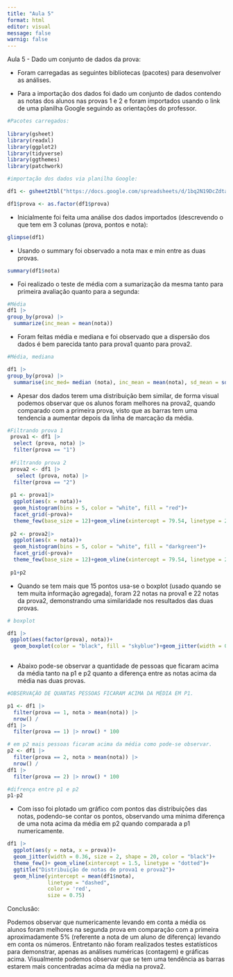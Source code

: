 ```yaml
---
title: "Aula 5"
format: html
editor: visual
message: false
warnig: false
---
```


Aula 5 - Dado um conjunto de dados da prova:

-   Foram carregadas as seguintes bibliotecas (pacotes) para desenvolver as análises.

<!-- -->

-   Para a importação dos dados foi dado um conjunto de dados contendo as notas dos alunos nas provas 1 e 2 e foram importados usando o link de uma planilha Google seguindo as orientações do professor.

```r
#Pacotes carregados:
  
library(gsheet)
library(readxl)
library(ggplot2)
library(tidyverse)
library(ggthemes)
library(patchwork)

#importação dos dados via planilha Google:

df1 <- gsheet2tbl("https://docs.google.com/spreadsheets/d/1bq2N19DcZdtax2fQW9OHSGMR0X2__Z9T/edit#gid=1092065531")

df1$prova <- as.factor(df1$prova)

```

-   Inicialmente foi feita uma análise dos dados importados (descrevendo o que tem em 3 colunas (prova, pontos e nota):

```r
glimpse(df1)
```

-   Usando o summary foi observado a nota max e min entre as duas provas.

```r
summary(df1$nota)
```

-   Foi realizado o teste de média com a sumarização da mesma tanto para primeira avaliação quanto para a segunda:

```r
#Média 
df1 |> 
group_by(prova) |> 
  summarize(inc_mean = mean(nota))
```

-   Foram feitas média e mediana e foi observado que a dispersão dos dados é bem parecida tanto para prova1 quanto para prova2.

```r

#Média, mediana

df1 |> 
group_by(prova) |> 
  summarise(inc_med= median (nota), inc_mean = mean(nota), sd_mean = sd(nota)) 
```

-   Apesar dos dados terem uma distribuição bem similar, de forma visual podemos observar que os alunos foram melhores na prova2, quando comparado com a primeira prova, visto que as barras tem uma tendencia a aumentar depois da linha de marcação da média.

```r
#Filtrando prova 1
 prova1 <- df1 |> 
  select (prova, nota) |> 
  filter(prova == "1")
 
 #Filtrando prova 2
 prova2 <- df1 |> 
   select (prova, nota) |> 
  filter(prova == "2")
 
 p1 <- prova1|> 
  ggplot(aes(x = nota))+
  geom_histogram(bins = 5, color = "white", fill = "red")+
  facet_grid(~prova)+
  theme_few(base_size = 12)+geom_vline(xintercept = 79.54, linetype = 2) + annotate(geom = "text", x = 75, y = 7.5, label = "mean")+ ylim(0,10)
 
 p2 <- prova2|> 
  ggplot(aes(x = nota))+
  geom_histogram(bins = 5, color = "white", fill = "darkgreen")+
  facet_grid(~prova)+
  theme_few(base_size = 12)+geom_vline(xintercept = 79.54, linetype = 2) + annotate(geom = "text", x = 75, y = 7.5, label = "mean")+ ylim(0,10)
 
 p1+p2
```

-   Quando se tem mais que 15 pontos usa-se o boxplot (usado quando se tem muita informação agregada), foram 22 notas na prova1 e 22 notas da prova2, demonstrando uma similaridade nos resultados das duas provas.

```r
# boxplot

df1 |> 
 ggplot(aes(factor(prova), nota))+ 
  geom_boxplot(color = "black", fill = "skyblue")+geom_jitter(width = 0.05)
 

```

-   Abaixo pode-se observar a quantidade de pessoas que ficaram acima da média tanto na p1 e p2 quanto a diferença entre as notas acima da média nas duas provas.

```r
#OBSERVAÇÃO DE QUANTAS PESSOAS FICARAM ACIMA DA MÉDIA EM P1.

p1 <- df1 |> 
  filter(prova == 1, nota > mean(nota)) |> 
  nrow() / 
df1 |> 
  filter(prova == 1) |> nrow() * 100

# em p2 mais pessoas ficaram acima da média como pode-se observar. 
p2 <- df1 |> 
  filter(prova == 2, nota > mean(nota)) |> 
  nrow() / 
df1 |> 
  filter(prova == 2) |> nrow() * 100

#difrença entre p1 e p2 
p1-p2
```

-   Com isso foi plotado um gráfico com pontos das distribuições das notas, podendo-se contar os pontos, observando uma mínima diferença de uma nota acima da média em p2 quando comparada a p1 numericamente.

```r
df1 |> 
  ggplot(aes(y = nota, x = prova))+
  geom_jitter(width = 0.36, size = 2, shape = 20, color = "black")+
  theme_few()+ geom_vline(xintercept = 1.5, linetype = "dotted")+
  ggtitle("Distribuição de notas de prova1 e prova2")+
  geom_hline(yintercept = mean(df1$nota),
             linetype = "dashed",
             color = 'red',
             size = 0.75)
```

Conclusão:

Podemos observar que numericamente levando em conta a média os alunos foram melhores na segunda prova em comparação com a primeira aproximadamente 5% (referente a nota de um aluno de diferença) levando em conta os números. Entretanto não foram realizados testes estatísticos para demonstrar, apenas as análises numéricas (contagem) e gráficas acima. Visualmente podemos observar que se tem uma tendência as barras estarem mais concentradas acima da média na prova2.
